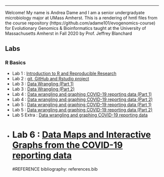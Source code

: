 
---
Welcome!
My name is Andrea Dame and I am a senior undergradyate microbiology major at UMass Amherst. 
This is a rendering of hmtl files from the course repository  (https://github.com/adame101/evogenomics-course) for Evolutionary Genomics & Bioinformatics taught at the University of Massachusetts Amherst in Fall 2020 by Prof. Jeffrey Blanchard

## Labs

### R Basics

* Lab 1 : [Introduction to R and Reproducible Research](Lab1.html)
* Lab 2 : [git, GitHub and Rstudio project](index.html) 
* Lab 3 : [Data Wrangling (Part 1)](Lab3A.html)
* Lab 3 : [Data Wrangling (Part 2)](Lab3B.html)
* Lab 4 : [Data wrangling and graphing COVID-19 reporting data (Part 1)](Lab4.html)
* Lab 4 : [Data wrangling and graphing COVID-19 reporting data (Part 2)](Lab4a.html)
* Lab 5 : [Data wrangling and graphing COVID-19 reporting data (Part 1)](Lab5a(part2datatutorial.html))
 * Lab 5 : [Data wrangling and graphing COVID-19 reporting data (Part 2)](Lab5.html) 
 * Lab 5 Extra : [Data wrangling and graphing COVID-19 reporting data ](Lab5extra.html) 
* Lab 6 : [Data Maps and Interactive Graphs from the COVID-19 reporting data](Lab6.html) 
=======
#REFERENCE
 bibliography: references.bib


